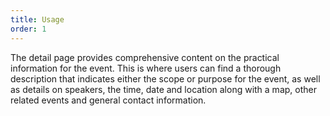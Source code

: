 ```yaml
---
title: Usage
order: 1
---
```



<Paragraph size="lead">
  The detail page provides comprehensive content on the practical information
  for the event.
</Paragraph>
<Paragraph size="lead">
  This is where users can find a thorough description that indicates either the
  scope or purpose for the event, as well as details on speakers, the time, date
  and location along with a map, other related events and general contact
  information.
</Paragraph>
